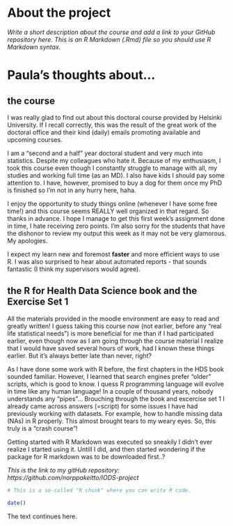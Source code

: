 
# About the project

*Write a short description about the course and add a link to your GitHub repository here. This is an R Markdown (.Rmd) file so you should use R Markdown syntax.*

# Paula's thoughts about...
## the course 

I was really glad to find out about this doctoral course provided by Helsinki University. If I recall correctly, this was the result of the great work of the doctoral office and their kind (daily) emails promoting available and upcoming courses.

I am a "second and a half" year doctoral student and very much into statistics. Despite my colleagues who hate it. Because of my enthusiasm, I took this course even though I constantly struggle to manage with all, my studies and working full time (as an MD). I also have kids I should pay some attention to. I have, however, promised to buy a dog for them once my PhD is finished so I'm not in any hurry here, haha.

I enjoy the opportunity to study things online (whenever I have some free time!) and this course seems REALLY well organized in that regard. So thanks in advance. I hope I manage to get this first week's assignment done in time, I hate receiving zero points. I'm also sorry for the students that have the dishonor to review my output this week as it may not be very glamorous. My apologies.

I expect my learn new and foremost **faster** and more efficient ways to use R. I was also surprised to hear about automated reports - that sounds fantastic (I think my supervisors would agree).

## the R for Health Data Science book and the Exercise Set 1

All the materials provided in the moodle environment are easy to read and greatly written! I guess taking this course now (not earlier, before any "real life statistical needs") is more beneficial for me than if I had participated earlier, even though now as I am going through the course material I realize that I would have saved several hours of work, had I known these things earlier. But it's always better late than never, right? 

As I have done some work with R before, the first chapters in the HDS book sounded familiar. However, I learned that search engines prefer "older" scripts, which is good to know. I quess R programming language will evolve in time like any human language! In a couple of thousand years, nobody understands any "pipes"... Brouching through the book and excercise set 1 I already came across answers (=script) for some issues I have had previously working with datasets. For example, how to handle missing data (NAs) in R properly. This almost brought tears to my weary eyes. So, this truly is a "crash course"! 

Getting started with R Markdown was executed so sneakily I didn't ever realize I started using it. Untill I did, and then started wondering if the package for R markdown was to be downloaded first..?

*This is the link to my gitHub repository: https://github.com/norppakeitto/IODS-project*


```r
# This is a so-called "R chunk" where you can write R code.

date()
```
The text continues here.

